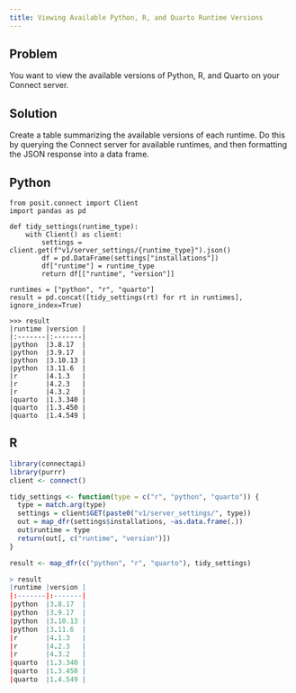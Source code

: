```yaml
---
title: Viewing Available Python, R, and Quarto Runtime Versions
---
```


## Problem

You want to view the available versions of Python, R, and Quarto on your Connect server.

## Solution

Create a table summarizing the available versions of each runtime. Do this by querying the Connect server for available runtimes, and then formatting the JSON response into a data frame.

:::{.panel-tabset group="language"}

## Python

```.python
from posit.connect import Client
import pandas as pd

def tidy_settings(runtime_type):
    with Client() as client:
        settings = client.get(f"v1/server_settings/{runtime_type}").json()
        df = pd.DataFrame(settings["installations"])
        df["runtime"] = runtime_type
        return df[["runtime", "version"]]

runtimes = ["python", "r", "quarto"]
result = pd.concat([tidy_settings(rt) for rt in runtimes], ignore_index=True)
```

```.python
>>> result
|runtime |version |
|:-------|:-------|
|python  |3.8.17  |
|python  |3.9.17  |
|python  |3.10.13 |
|python  |3.11.6  |
|r       |4.1.3   |
|r       |4.2.3   |
|r       |4.3.2   |
|quarto  |1.3.340 |
|quarto  |1.3.450 |
|quarto  |1.4.549 |
```

## R

```.r
library(connectapi)
library(purrr)
client <- connect()

tidy_settings <- function(type = c("r", "python", "quarto")) {
  type = match.arg(type)
  settings = client$GET(paste0("v1/server_settings/", type))
  out = map_dfr(settings$installations, ~as.data.frame(.))
  out$runtime = type
  return(out[, c("runtime", "version")])
}

result <- map_dfr(c("python", "r", "quarto"), tidy_settings)
```

```.r
> result
|runtime |version |
|:-------|:-------|
|python  |3.8.17  |
|python  |3.9.17  |
|python  |3.10.13 |
|python  |3.11.6  |
|r       |4.1.3   |
|r       |4.2.3   |
|r       |4.3.2   |
|quarto  |1.3.340 |
|quarto  |1.3.450 |
|quarto  |1.4.549 |
```

:::
